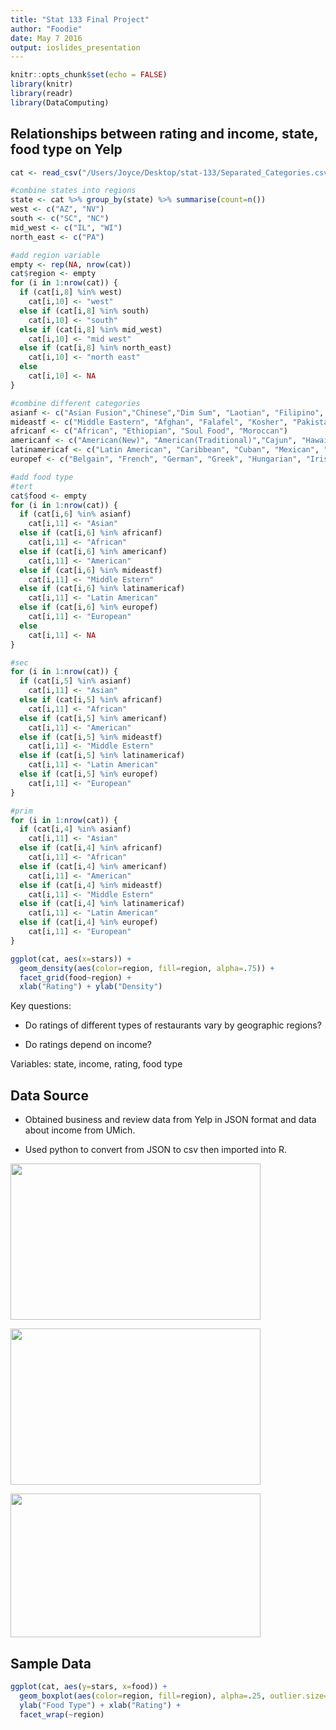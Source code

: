 ```yaml
---
title: "Stat 133 Final Project"
author: "Foodie"
date: May 7 2016
output: ioslides_presentation
---
```


```r
knitr::opts_chunk$set(echo = FALSE)
library(knitr)
library(readr)
library(DataComputing)
```

## Relationships between rating and income, state, food type on Yelp
<div class="columns-2">
```r
cat <- read_csv("/Users/Joyce/Desktop/stat-133/Separated_Categories.csv")

#combine states into regions
state <- cat %>% group_by(state) %>% summarise(count=n())
west <- c("AZ", "NV")
south <- c("SC", "NC")
mid_west <- c("IL", "WI")
north_east <- c("PA")

#add region variable
empty <- rep(NA, nrow(cat))
cat$region <- empty
for (i in 1:nrow(cat)) {
  if (cat[i,8] %in% west)
    cat[i,10] <- "west"
  else if (cat[i,8] %in% south)
    cat[i,10] <- "south"
  else if (cat[i,8] %in% mid_west)
    cat[i,10] <- "mid west"
  else if (cat[i,8] %in% north_east)
    cat[i,10] <- "north east"
  else
    cat[i,10] <- NA
}

#combine different categories
asianf <- c("Asian Fusion","Chinese","Dim Sum", "Laotian", "Filipino",  "Indian", "Japanese", "Vietnamese", "Korean", "Sushi Bars", "Thai", "Himalayan/Nepalese", "Indonesian", "Mongolian")
mideastf <- c("Middle Eastern", "Afghan", "Falafel", "Kosher", "Pakistan", "Persian/Iranian", "Lebanese")
africanf <- c("African", "Ethiopian", "Soul Food", "Moroccan")
americanf <- c("American(New)", "American(Traditional)","Cajun", "Hawaiian", "Southern", "Burgers", "Fast Food", "Hot Dogs", "Sandwishes")
latinamericaf <- c("Latin American", "Caribbean", "Cuban", "Mexican", "Peruvian", "Argentine", "Colombian")
europef <- c("Belgain", "French", "German", "Greek", "Hungarian", "Irish", "Italian", "Mediterranean", "Polish", "Portuguese", "Russian", "Spanish", "Pizza")

#add food type
#tert
cat$food <- empty
for (i in 1:nrow(cat)) {
  if (cat[i,6] %in% asianf)
    cat[i,11] <- "Asian"
  else if (cat[i,6] %in% africanf)
    cat[i,11] <- "African"
  else if (cat[i,6] %in% americanf)
    cat[i,11] <- "American"
  else if (cat[i,6] %in% mideastf)
    cat[i,11] <- "Middle Estern"
  else if (cat[i,6] %in% latinamericaf)
    cat[i,11] <- "Latin American"
  else if (cat[i,6] %in% europef)
    cat[i,11] <- "European"
  else
    cat[i,11] <- NA
}

#sec
for (i in 1:nrow(cat)) {
  if (cat[i,5] %in% asianf)
    cat[i,11] <- "Asian"
  else if (cat[i,5] %in% africanf)
    cat[i,11] <- "African"
  else if (cat[i,5] %in% americanf)
    cat[i,11] <- "American"
  else if (cat[i,5] %in% mideastf)
    cat[i,11] <- "Middle Estern"
  else if (cat[i,5] %in% latinamericaf)
    cat[i,11] <- "Latin American"
  else if (cat[i,5] %in% europef)
    cat[i,11] <- "European"
}

#prim
for (i in 1:nrow(cat)) {
  if (cat[i,4] %in% asianf)
    cat[i,11] <- "Asian"
  else if (cat[i,4] %in% africanf)
    cat[i,11] <- "African"
  else if (cat[i,4] %in% americanf)
    cat[i,11] <- "American"
  else if (cat[i,4] %in% mideastf)
    cat[i,11] <- "Middle Estern"
  else if (cat[i,4] %in% latinamericaf)
    cat[i,11] <- "Latin American"
  else if (cat[i,4] %in% europef)
    cat[i,11] <- "European"
}

ggplot(cat, aes(x=stars)) + 
  geom_density(aes(color=region, fill=region, alpha=.75)) +
  facet_grid(food~region) +
  xlab("Rating") + ylab("Density")
```

  Key questions:
  
  - Do ratings of different types of restaurants vary by geographic regions?
  
  - Do ratings depend on income?
  
  Variables: state, income, rating, food type
</div>

## Data Source
<div class="columns-2">
  - Obtained business and review data from Yelp in JSON format and data about income from UMich. 

  - Used python to convert from JSON to csv then imported into R. 

<div>
<img src="/Users/Joyce/Desktop/bleft.png" width=400 height=250>
</div>
  
<div>
<img src="/Users/Joyce/Desktop/upright.png" width=400 height=250>
</div>
  
<div>
<img src="/Users/Joyce/Desktop/bottomright.png" width=400 height=230>
</div>
</div>

## Sample Data
```r
ggplot(cat, aes(y=stars, x=food)) + 
  geom_boxplot(aes(color=region, fill=region), alpha=.25, outlier.size=1, outlier.colour="gray") + 
  ylab("Food Type") + xlab("Rating") + 
  facet_wrap(~region)
```

